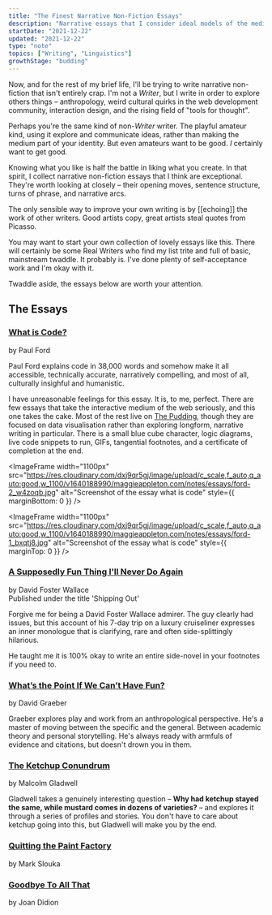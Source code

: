 ```yaml
---
title: "The Finest Narrative Non-Fiction Essays"
description: "Narrative essays that I consider ideal models of the medium"
startDate: "2021-12-22"
updated: "2021-12-22"
type: "note"
topics: ["Writing", "Linguistics"]
growthStage: "budding"
---
```


<IntroParagraph>

Now, and for the rest of my brief life, I'll be trying to write narrative non-fiction that isn't entirely crap. I'm not a _Writer_, but I write in order to explore others things – anthropology, weird cultural quirks in the web development community, interaction design, and the rising field of "tools for thought".

</IntroParagraph>

Perhaps you're the same kind of non-_Writer_ writer. The playful amateur kind, using it explore and communicate ideas, rather than making the medium part of your identity. But even amateurs want to be good. _I_ certainly want to get good.

Knowing what you like is half the battle in liking what you create. In that spirit, I collect narrative non-fiction essays that I think are exceptional. They're worth looking at closely – their opening moves, sentence structure, turns of phrase, and narrative arcs.

<p>
  The only sensible way to improve your own writing is by [[echoing]] the work
  of other writers. Good artists copy, great artists steal quotes from Picasso.
</p>

You may want to start your own collection of lovely essays like this. There will certainly be some Real Writers who find my list trite and full of basic, mainstream twaddle. It probably is. I've done plenty of self-acceptance work and I'm okay with it.

Twaddle aside, the essays below are worth your attention.

## The Essays

### [What is Code?](https://www.bloomberg.com/graphics/2015-paul-ford-what-is-code/)

<p class="small-caps">by Paul Ford</p>

Paul Ford explains code in 38,000 words and somehow make it all accessible, technically accurate, narratively compelling, and most of all, culturally insighful and humanistic.

I have unreasonable feelings for this essay. It is, to me, perfect. There are few essays that take the interactive medium of the web seriously, and this one takes the cake. <Footnote idName={1}>Most of the rest live on [The Pudding](https://pudding.cool), though they are focused on data visualisation rather than exploring longform, narrative writing in particular.</Footnote> There is a small blue cube character, logic diagrams, live code snippets to run, GIFs, tangential footnotes, and a certificate of completion at the end.

<ImageFrame
  width="1100px"
  src="https://res.cloudinary.com/dxj9qr5gj/image/upload/c_scale,f_auto,q_auto:good,w_1100/v1640188990/maggieappleton.com/notes/essays/ford-2_w4zoqb.jpg"
  alt="Screenshot of the essay what is code"
  style={{ marginBottom: 0 }}
/>

<ImageFrame
  width="1100px"
  src="https://res.cloudinary.com/dxj9qr5gj/image/upload/c_scale,f_auto,q_auto:good,w_1100/v1640188990/maggieappleton.com/notes/essays/ford-1_bxqtj8.jpg"
  alt="Screenshot of the essay what is code"
  style={{ marginTop: 0 }}
/>

### [A Supposedly Fun Thing I'll Never Do Again](https://harpers.org/wp-content/uploads/2008/09/HarpersMagazine-1996-01-0007859.pdf)

<p class="small-caps">
  by David Foster Wallace
  <br />
  Published under the title 'Shipping Out'
</p>

Forgive me for being a David Foster Wallace admirer. The guy clearly had issues, but this account of his 7-day trip on a luxury cruiseliner expresses an inner monologue that is clarifying, rare and often side-splittingly hilarious.

He taught me it is 100% okay to write an entire side-novel in your footnotes if you need to.

### [What’s the Point If We Can’t Have Fun?](https://thebaffler.com/salvos/whats-the-point-if-we-cant-have-fun)

<p class="small-caps">by David Graeber</p>

Graeber explores play and work from an anthropological perspective. He's a master of moving between the specific and the general. Between academic theory and personal storytelling. He's always ready with armfuls of evidence and citations, but doesn't drown you in them.

### [The Ketchup Conundrum](https://www.newyorker.com/magazine/2004/09/06/the-ketchup-conundrum)

<p class="small-caps">by Malcolm Gladwell</p>

Gladwell takes a genuinely interesting question – **Why had ketchup stayed the same, while mustard comes in dozens of varieties?** – and explores it through a series of profiles and stories. You don't have to care about ketchup going into this, but Gladwell will make you by the end.

### [Quitting the Paint Factory](http://www.molvray.com/ebooks/Quitting_the_Paint_Factory_Mark_Slouka.html)

<p class="small-caps">by Mark Slouka</p>

### [Goodbye To All That](https://essaysspring13.qwriting.qc.cuny.edu/files/2013/04/Joan-Didion-Goodbye-to-All-That.pdf)

<p class="small-caps">by Joan Didion</p>
